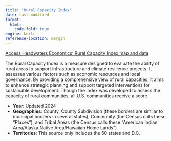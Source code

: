 ```yaml
---
title: "Rural Capacity Index"
date: last-modified
format: 
  html:
    code-fold: true
engine: knitr
reference-location: margin
---
```


[Access Headwaters Economics' Rural Capacity Index map and data](https://headwaterseconomics.org/equity/rural-capacity-map/){.external target="_blank"}

The Rural Capacity Index is a measure designed to evaluate the ability of rural areas to support infrastructure and climate resilience projects. It assesses various factors such as economic resources and local governance. By providing a comprehensive view of rural capacities, it aims to enhance strategic planning and support targeted interventions for sustainable development.  Though the index was developed to assess the capacity of rural communities, all U.S. communities receive a score.  

* **Year**: Updated 2024
* **Geographies**: County, County Subdivision (these borders are similar to municipal borders in several states), Community (the Census calls these “Places”), and Tribal Areas (the Census calls these “American Indian Area/Alaska Native Area/Hawaiian Home Lands”)
* **Territories**: This source only includes the 50 states and D.C.

